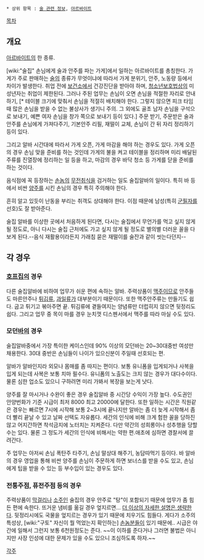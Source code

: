  * 상위 항목 : [[술 관련 정보]], [[아르바이트]]

[[목차]]
== 개요 ==
[[아르바이트]]의 한 종류.

[wiki:"술집" 손님에게 술과 안주를 파는 가게]에서 일하는 아르바이트를 총칭한다. 가게가 주로 판매하는 [[술]]의 종류가 무엇이냐에 따라서 가게 분위기, 안주, 노동량 등에서 차이가 발생한다. 취업 전에 [[보건소]]에서 건강진단을 받아야 하며, [[청소년보호법]]상의 미성년자는 취업이 제한된다.
그러나 주된 업무는 손님이 오면 손님을 적절한 자리로 안내하기, [* 테이블 크기에 맞춰서 손님을 적절히 배치해야 한다. 그렇지 않으면 피크 타임때 많은 손님을 받을 수 없는 불상사가 생기니 주의. 그 외에도 골초 남자 손님을 구석으로 보내기, 예쁜 여자 손님을 창가 쪽으로 보내기 등이 있다.] 주문 받기, 주문받은 술과 안주를 손님에게 가져다주기, 기본안주 리필, 재떨이 교체, 손님이 간 뒤 자리 정리하기 등이 있다.

그리고 알바 시간대에 따라서 가게 오픈, 가게 마감을 해야 하는 경우도 있다. 가게 오픈의 경우 손님 맞을 준비를 하는 것인데 가게의 불을 켜고 테이블을 정리하며 미리 배달된 주류를 진열장에 정리하는 일 등을 하고, 마감의 경우 바닥 청소 등 가게를 닫을 준비를 하는 것이다. 

음식점에 꼭 등장하는 [[손놈]]의 [[무전취식]]을 검거하는 일도 술집알바의 일이다. 특히 바 등에서 비싼 [[양주]]를 시킨 손님의 경우 특히 주의해야 한다. 

흔히 알고 있듯이 난동을 부리는 취객도 상대해야 한다. 이점 때문에 남성(특히 [[군필자]]를 선호)도 잘 받아준다. 

술집 알바를 이상한 곳에서 처음하게 된다면, 다시는 술집에서 무언가를 먹고 싶지 않게 될 정도로, 아니 다시는 술집 근처에도 가고 싶지 않게 될 정도로 별의별 더러운 꼴을 다 보게 된다.--음식 재활용이라든지 가래침 묻은 재떨이를 술잔과 같이 씻는다던지--

== 각 경우 ==
=== [[호프]]집의 경우 ===
다른 술집알바에 비하여 업무가 쉬운 편에 속하는 알바. 주력상품이 [[맥주]]이므로 안주들도 마른안주나 [[튀김]]류, [[과일]]류가 대부분이기 때문이다. 또한 맥주안주류는 만들기도 쉽다. 굽고 튀기고 볶아주면 끝. 튀김류에 곁들여지는 양념류만 더럽히지 않으면 뒷정리도 쉽다. 그리고 업무 중 목이 마를 경우 눈치껏 디스펜서에서 맥주를 따라 마실 수도 있다.

=== 모던[[바]]의 경우 ===
술집알바중에서 가장 특이한 케이스인데 90% 이상의 모던바는 20~30대중반 여성만 채용한다. 30대 중반은 손님들이 나이가 있으신분이 주일때 선호되는 편.

알바가 알바인지라 외모나 몸매를 좀 따지는 편이다. 보통 유니폼을 입게되거나 사복을 입게 되는데 사복은 보통 치마 필수다. 유니폼의 노출도는 크지 않는 경우가 대다수이다. 물론 심한 업소도 있으니 구하려면 미리 가봐서 복장을 보는게 낫다.

양주를 잘 마시거나 수완이 좋은 경우 술집알바 중 시간당 수익이 가장 높다. 수도권인 안양번화가 기준 시급이 최저 8000 최고 20000에 달한다. 또한 일하는 시간은 직원같은 경우는 빠르면 7시에 시작해 보통 2~3시에 끝나지만 알바는 좀 더 늦게 시작해서 좀 더 빨리 끝날 수 있고 날짜 선택도 자유롭다. 세간의 인식에 비해 크게 험한 꼴을 당하진 않고 어지간하면 착석금지에 노터치는 지켜준다. 다만 약간의 성희롱이나 성추행을 당할 수는 있다. 물론 그 정도가 세간의 인식에 비해서는 약한 편.애초에 심하면 경찰서에 끌려간다. 

주 업무는 아저씨 손님 폭탄주 타주기, 손님 말상대 해주기, 농담따먹기 등이다. 바 알바의 경우 영업을 통해 비싼 양주를 손님이 주문하게 하면 보너스를 받을 수도 있고, 손님에게 팁을 받을 수 있는 등 부수입이 있는 경우도 있다.

=== 전통주점, 퓨전주점 등의 경우 ===
주력상품이 [[막걸리]]나 [[소주]]인 술집의 경우 안주로 "탕"이 포함되기 때문에 업무가 좀 힘든 편에 속한다. 뜨거운 냄비를 옮길 경우 엎지르면... [[더 이상의 자세한 설명은 생략한다]]. 뒷정리시에도 국물을 엎지르는 경우가 있기 때문에 치우기도 힘들다. 게다가 소주의 특성상, [wiki:"구토" 자신이 뭘 먹었는지 확인하는] [[손놈]]분들이 있기 때문에..  시급은 야간에 일해서 그런지 보통 6천원정도는 준다. ~~이 이하를 준다거나 그러면 불법은 아니지만 사장 인성에 대한 문제가 있을 수도 있으니 조심하도록 하자.~~


[[각주]]
